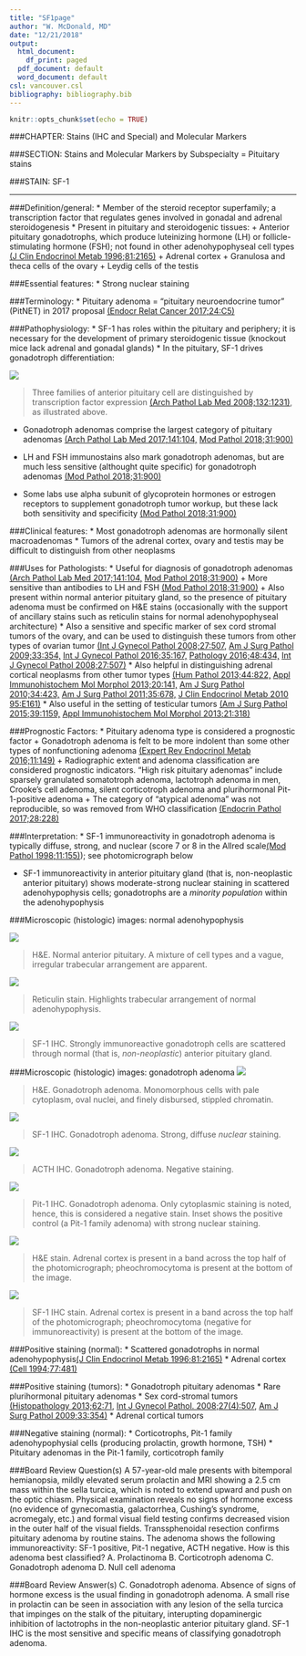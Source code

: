 ```yaml
---
title: "SF1page"
author: "W. McDonald, MD"
date: "12/21/2018"
output:
  html_document:
    df_print: paged
  pdf_document: default
  word_document: default
csl: vancouver.csl
bibliography: bibliography.bib
---
```


```r
knitr::opts_chunk$set(echo = TRUE)
```

###CHAPTER: Stains (IHC and Special) and Molecular Markers

###SECTION: Stains and Molecular Markers by Subspecialty = Pituitary stains

###STAIN: SF-1

***

###Definition/general:
* Member of the steroid receptor superfamily; a transcription factor that regulates genes involved in gonadal and adrenal steroidogenesis
* Present in pituitary and steroidogenic tissues:
      + Anterior pituitary gonadotrophs, which produce luteinizing hormone (LH) or follicle-stimulating hormone (FSH); not found in other adenohypophyseal cell types [(J Clin Endocrinol Metab 1996;81:2165)](https://www.ncbi.nlm.nih.gov/pubmed/8964846) 
      + Adrenal cortex 
      + Granulosa and theca cells of the ovary
      + Leydig cells of the testis

###Essential features:
*	Strong nuclear staining

###Terminology:
*	Pituitary adenoma = “pituitary neuroendocrine tumor”  (PitNET) in 2017 proposal [(Endocr Relat Cancer 2017;24:C5)](https://www.ncbi.nlm.nih.gov/pubmed/28264912)

###Pathophysiology:
* SF-1 has roles within the pituitary and periphery; it is necessary for the development of primary steroidogenic tissue (knockout mice lack adrenal and gonadal glands)
* In the pituitary, SF-1 drives gonadotroph differentiation:

![](photos/Slide1.jpeg)

> Three families of anterior pituitary cell are distinguished by transcription factor expression [(Arch Pathol Lab Med 2008;132:1231)](https://www.ncbi.nlm.nih.gov/pubmed/18684022), as illustrated above. 

* Gonadotroph adenomas comprise the largest category of pituitary adenomas [(Arch Pathol Lab Med 2017;141:104,](https://www.ncbi.nlm.nih.gov/pubmed/27227698) [ Mod Pathol 2018;31:900)](https://www.ncbi.nlm.nih.gov/pubmed/29434339)
*	LH and FSH immunostains also mark gonadotroph adenomas, but are much less sensitive (althought quite specific) for gonadotroph adenomas [(Mod Pathol 2018;31:900)](https://www.ncbi.nlm.nih.gov/pubmed/29434339)

* Some labs use alpha subunit of glycoprotein hormones or estrogen receptors to supplement gonadotroph tumor workup, but these lack both sensitivity and specificity [(Mod Pathol 2018;31:900)](https://www.ncbi.nlm.nih.gov/pubmed/29434339)

###Clinical features: 
*	Most gonadotroph adenomas are hormonally silent macroadenomas
* Tumors of the adrenal cortex, ovary and testis may be difficult to distinguish from other neoplasms

###Uses for Pathologists:
*	Useful for diagnosis of gonadotroph adenomas [(Arch Pathol Lab Med 2017;141:104,](https://www.ncbi.nlm.nih.gov/pubmed/27227698) [ Mod Pathol 2018;31:900)](https://www.ncbi.nlm.nih.gov/pubmed/29434339) 
    +	More sensitive than antibodies to LH and FSH [(Mod Pathol 2018;31:900)](https://www.ncbi.nlm.nih.gov/pubmed/29434339) 
    +	Also present within normal anterior pituitary gland, so the presence of pituitary adenoma must be confirmed on H&E stains (occasionally with the support of ancillary stains such as reticulin stains for normal adenohypophyseal architecture)
*	Also a sensitive and specific marker of sex cord stromal tumors of the ovary, and can be used to distinguish these tumors from other types of ovarian tumor [(Int J Gynecol Pathol 2008;27:507,](https://www.ncbi.nlm.nih.gov/pubmed/18753972) [ Am J Surg Pathol 2009;33:354,](https://www.ncbi.nlm.nih.gov/pubmed/19033865)
[ Int J Gynecol Pathol 2016;35:167,](https://www.ncbi.nlm.nih.gov/pubmed/26352548) [ Pathology 2016;48:434,](https://www.ncbi.nlm.nih.gov/pubmed/27311867) [ Int J Gynecol Pathol 2008;27:507)](https://www.ncbi.nlm.nih.gov/pubmed/18753972)
* Also helpful in distinguishing adrenal cortical neoplasms from other tumor types [(Hum Pathol 2013;44:822,](https://www.ncbi.nlm.nih.gov/pubmed/23158211) [ Appl Immunohistochem Mol Morphol 2013;20:141,](https://www.ncbi.nlm.nih.gov/pubmed/22553814) [ Am J Surg Pathol 2010;34:423,](https://www.ncbi.nlm.nih.gov/pubmed/20154585) [ Am J Surg Pathol 2011;35:678,](https://www.ncbi.nlm.nih.gov/pubmed/21490444) [ J Clin Endocrinol Metab 2010 95:E161)](https://www.ncbi.nlm.nih.gov/pubmed/20660055)
* Also useful in the setting of testicular tumors [(Am J Surg Pathol 2015;39:1159,](https://www.ncbi.nlm.nih.gov/pubmed/26076062) [ Appl Immunohistochem Mol Morphol 2013;21:318)](https://www.ncbi.nlm.nih.gov/pubmed/23165333)

###Prognostic Factors:
*	Pituitary adenoma type is considered a prognostic factor
    + Gonadotroph adenoma is felt to be more indolent than some other types of nonfunctioning adenoma [(Expert Rev Endocrinol Metab 2016;11:149)](https://www.ncbi.nlm.nih.gov/pubmed/30058871)
    +	Radiographic extent and adenoma classification are considered prognostic indicators. "High risk pituitary adenomas" include sparsely granulated somatotroph adenoma, lactotroph adenoma in men, Crooke's cell adenoma, silent corticotroph adenoma and plurihormonal Pit-1-positive adenoma 
    + The category of "atypical adenoma" was not reproducible, so was removed from WHO classification [(Endocrin Pathol 2017;28:228)](https://www.ncbi.nlm.nih.gov/pubmed/28766057)

###Interpretation: 
* SF-1 immunoreactivity in gonadotroph adenoma is typically diffuse, strong, and nuclear (score 7 or 8 in the Allred scale[(Mod Pathol 1998;11:155)](https://www.ncbi.nlm.nih.gov/pubmed/9504686)); see photomicrograph below

* SF-1 immunoreactivity in anterior pituitary gland (that is, non-neoplastic anterior pituitary) shows moderate-strong nuclear staining in scattered adenohypophysis cells; gonadotrophs are a *minority population* within the adenohypophysis

###Microscopic (histologic) images: normal adenohypophysis

  ![](photos/HE.NormalAntPit.jpg)
  
  > H&E. Normal anterior pituitary. A mixture of cell types and a vague, irregular trabecular arrangement are apparent. 
  
 ![](photos/retic.NormalAntPit.jpg)
 
 > Reticulin stain. Highlights trabecular arrangement of normal adenohypophysis. 
 
  ![](photos/SF1.NormalAntPit.jpg)
  
  > SF-1 IHC. Strongly immunoreactive gonadotroph cells are scattered through normal (that is, *non-neoplastic*) anterior pituitary gland. 


###Microscopic (histologic) images: gonadotroph adenoma
![](photos/gonadotroph_HE.jpg)

> H&E. Gonadotroph adenoma. Monomorphous cells with pale cytoplasm, oval nuclei, and finely disbursed, stippled chromatin.

![](photos/SF1_gonadotrophs.jpg)

> SF-1 IHC. Gonadotroph adenoma. Strong, diffuse *nuclear* staining.

![](photos/ACTH_IHC.jpg)

> ACTH IHC. Gonadotroph adenoma. Negative staining.


  ![](photos/Pit1_IHC_withPosContrl.jpg)
  
> Pit-1 IHC. Gonadotroph adenoma. Only cytoplasmic staining is noted, hence, this is considered a negative stain. Inset shows the positive control (a Pit-1 family adenoma) with strong nuclear staining. 

  ![](photos/S18-043745.pheochromocytoma.nlAdrenalCortexHE.100x.jpg)

> H&E stain. Adrenal cortex is present in a band across the top half of the photomicrograph; pheochromocytoma is present at the bottom of the image. 

  ![](photos/S18-043745.pheochromocytoma.nlAdrenalCortexSF1.100x.jpg)

> SF-1 IHC stain. Adrenal cortex is present in a band across the top half of the photomicrograph; pheochromocytoma (negative for immunoreactivity) is present at the bottom of the image. 

###Positive staining (normal):
* Scattered gonadotrophs in normal adenohypophysis[(J Clin Endocrinol Metab 1996;81:2165)](https://www.ncbi.nlm.nih.gov/pubmed/8964846)
* Adrenal cortex [(Cell 1994;77:481)](https://www.ncbi.nlm.nih.gov/pubmed/%208187173)

###Positive staining (tumors):
* Gonadotroph pituitary adenomas
* Rare plurihormonal pituitary adenomas
* Sex cord-stromal tumors [(Histopathology 2013;62:71](https://www.ncbi.nlm.nih.gov/pubmed/23240671), [Int J Gynecol Pathol. 2008;27(4):507](https://www.ncbi.nlm.nih.gov/pubmed/18753972), [Am J Surg Pathol 2009;33:354)](https://www.ncbi.nlm.nih.gov/pubmed/19033865)
* Adrenal cortical tumors

###Negative staining (normal):
* Corticotrophs, Pit-1 family adenohypophysial cells (producing prolactin, growth hormone, TSH)
* Pituitary adenomas in the Pit-1 family, corticotroph family

###Board Review Question(s)
A 57-year-old male presents with bitemporal hemianopsia, mildly elevated serum prolactin and MRI showing a 2.5 cm mass within the sella turcica, which is noted to extend upward and push on the optic chiasm. Physical examination reveals no signs of hormone excess (no evidence of gynecomastia, galactorrhea, Cushing's syndrome, acromegaly, etc.) and formal visual field testing confirms decreased vision in the outer half of the visual fields. Transsphenoidal resection confirms pituitary adenoma by routine stains. The adenoma shows the following immunoreactivity: SF-1 positive, Pit-1 negative, ACTH negative. 
How is this adenoma best classified?
A. Prolactinoma
B. Corticotroph adenoma
C. Gonadotroph adenoma
D. Null cell adenoma

###Board Review Answer(s)
C. Gonadotroph adenoma. Absence of signs of hormone excess is the usual finding in gonadotroph adenoma. A small rise in prolactin can be seen in association with any lesion of the sella turcica that impinges on the stalk of the pituitary, interupting dopaminergic inhibition of lactotrophs in the non-neoplastic anterior pituitary gland. SF-1 IHC is the most sensitive and specific means of classifying gonadotroph adenoma. 


